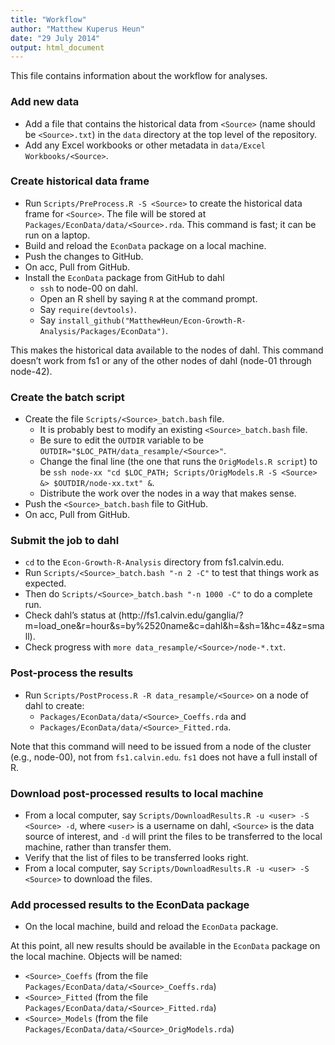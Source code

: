 ```yaml
---
title: "Workflow"
author: "Matthew Kuperus Heun"
date: "29 July 2014"
output: html_document
---
```


This file contains information about the workflow for analyses.

### Add new data
* Add a file that contains the historical data from `<Source>` (name should be `<Source>.txt`) 
in the `data` directory at the top level of the repository.   
* Add any Excel workbooks or other metadata in `data/Excel Workbooks/<Source>`.

### Create historical data frame
* Run `Scripts/PreProcess.R -S <Source>` to create the historical data frame for `<Source>`.
The file will be stored at `Packages/EconData/data/<Source>.rda`.
This command is fast; it can be run on a laptop.    
* Build and reload the `EconData` package on a local machine.    
* Push the changes to GitHub.   
* On acc, Pull from GitHub.     
* Install the `EconData` package from GitHub to dahl
    + `ssh` to node-00 on dahl.   
    + Open an R shell by saying `R` at the command prompt.    
    + Say `require(devtools)`.
    + Say `install_github("MatthewHeun/Econ-Growth-R-Analysis/Packages/EconData")`.      

This makes the historical data available to the nodes of dahl.
This command doesn't work from fs1 or any of the other nodes of dahl (node-01 through node-42).

### Create the batch script
* Create the file `Scripts/<Source>_batch.bash` file.
    + It is probably best to modify an existing `<Source>_batch.bash` file.      
    + Be sure to edit the `OUTDIR` variable to be `OUTDIR="$LOC_PATH/data_resample/<Source>"`.
    + Change the final line (the one that runs the `OrigModels.R script`) to be `ssh node-xx "cd $LOC_PATH; Scripts/OrigModels.R -S <Source> &> $OUTDIR/node-xx.txt" &`.   
    + Distribute the work over the nodes in a way that makes sense.
* Push the `<Source>_batch.bash` file to GitHub.
* On acc, Pull from GitHub.      

### Submit the job to dahl
* `cd` to the `Econ-Growth-R-Analysis` directory from fs1.calvin.edu.
* Run `Scripts/<Source>_batch.bash "-n 2 -C"` to test that things work as expected.
* Then do `Scripts/<Source>_batch.bash "-n 1000 -C"` to do a complete run.
* Check dahl's status at (http://fs1.calvin.edu/ganglia/?m=load_one&r=hour&s=by%2520name&c=dahl&h=&sh=1&hc=4&z=small).
* Check progress with `more data_resample/<Source>/node-*.txt`.

### Post-process the results
* Run `Scripts/PostProcess.R -R data_resample/<Source>` on a node of dahl to create:       
    + `Packages/EconData/data/<Source>_Coeffs.rda` and
    + `Packages/EconData/data/<Source>_Fitted.rda`.         

Note that this command will need to be issued from a node of the cluster (e.g., node-00), not from `fs1.calvin.edu`.
`fs1` does not have a full install of R.

### Download post-processed results to local machine
* From a local computer, say `Scripts/DownloadResults.R -u <user> -S <Source> -d`, where `<user>` is 
a username on dahl, `<Source>` is the data source of interest, and `-d` will 
print the files to be transferred to the local machine, rather than transfer them.
* Verify that the list of files to be transferred looks right.
* From a local computer, say `Scripts/DownloadResults.R -u <user> -S <Source>` to download the files.

### Add processed results to the EconData package
* On the local machine, build and reload the `EconData` package.

At this point, all new results should be available in the `EconData` package on the local machine.
Objects will be named:

* `<Source>_Coeffs` (from the file `Packages/EconData/data/<Source>_Coeffs.rda`)  
* `<Source>_Fitted` (from the file `Packages/EconData/data/<Source>_Fitted.rda`)  
* `<Source>_Models` (from the file `Packages/EconData/data/<Source>_OrigModels.rda`)  